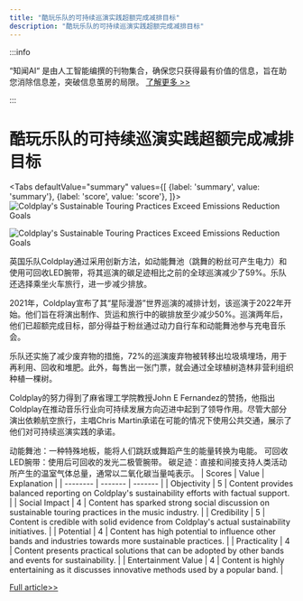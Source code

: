 ```yaml
---
title: "酷玩乐队的可持续巡演实践超额完成减排目标"
description: "酷玩乐队的可持续巡演实践超额完成减排目标"
---
```



:::info

“知闻AI“ 是由人工智能编撰的刊物集合，确保您只获得最有价值的信息，旨在助您消除信息差，突破信息茧房的局限。  [了解更多 >>](/)

:::

# 酷玩乐队的可持续巡演实践超额完成减排目标


<Tabs
	defaultValue="summary"
	values={[
	{label: 'summary', value: 'summary'},
	{label: 'score', value: 'score'},
]}>
<TabItem value="summary">
<img
  src="https://image.informedainews.com/2024/06/Ent-1jp-1717494883-0.jpg"
  alt="Coldplay's Sustainable Touring Practices Exceed Emissions Reduction Goals"
/>

<img
  src="https://image.informedainews.com/2024/06/Ent-o86-1717494883-1.jpg"
  alt="Coldplay's Sustainable Touring Practices Exceed Emissions Reduction Goals"
/>



英国乐队Coldplay通过采用创新方法，如动能舞池（跳舞的粉丝可产生电力）和使用可回收LED腕带，将其巡演的碳足迹相比之前的全球巡演减少了59%。乐队还选择乘坐火车旅行，进一步减少排放。

2021年，Coldplay宣布了其“星际漫游”世界巡演的减排计划，该巡演于2022年开始。他们旨在将演出制作、货运和旅行中的碳排放至少减少50%。巡演两年后，他们已超额完成目标，部分得益于粉丝通过动力自行车和动能舞池参与充电音乐会。

乐队还实施了减少废弃物的措施，72%的巡演废弃物被转移出垃圾填埋场，用于再利用、回收和堆肥。此外，每售出一张门票，就会通过全球植树造林非营利组织种植一棵树。

Coldplay的努力得到了麻省理工学院教授John E Fernandez的赞扬，他指出Coldplay在推动音乐行业向可持续发展方向迈进中起到了领导作用。尽管大部分演出依赖航空旅行，主唱Chris Martin承诺在可能的情况下使用公共交通，展示了他们对可持续巡演实践的承诺。

动能舞池：一种特殊地板，能将人们跳跃或舞蹈产生的能量转换为电能。
可回收LED腕带：使用后可回收的发光二极管腕带。
碳足迹：直接和间接支持人类活动所产生的温室气体总量，通常以二氧化碳当量吨表示。
</TabItem>
<TabItem value="score">
	| Scores     | Value   | Explanation |
	| -------- | ------- | ------- |
	| Objectivity  | 5    | Content provides balanced reporting on Coldplay's sustainability efforts with factual support.    |
	| Social Impact | 4     | Content has sparked strong social discussion on sustainable touring practices in the music industry.    |
	| Credibility    | 5    | Content is credible with solid evidence from Coldplay's actual sustainability initiatives.    |
	| Potential    | 4    | Content has high potential to influence other bands and industries towards more sustainable practices.    |
	| Practicality    | 4    | Content presents practical solutions that can be adopted by other bands and events for sustainability.    |
	| Entertainment Value    | 4    | Content is highly entertaining as it discusses innovative methods used by a popular band.    |
</TabItem>
</Tabs>

[Full article>>](https://www.theguardian.com/music/article/2024/jun/04/coldplay-world-tour-eco-friendly-emissions-target-music-of-spheres)
